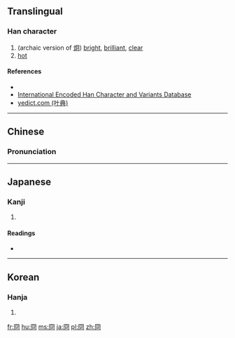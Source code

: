 {{also|囧}}
==Translingual==

===Han character===
{{Han char|rn=13|rad=冂|as=05|sn=7|four=7722<sub>0</sub>|canj=月金口 (BCR)|ids=⿴[[冂]]⿱[[儿]][[口]]}}

# (archaic version of [[炯]]) [[bright]], [[brilliant]], [[clear]]
# [[hot]]

====References====
* {{Han ref|kx=0129.120|dkj=01528|dj=0291.020|hdz=10100.120|uh=518F|ud=20879|bh=CA6A|bd=51818}}
*[http://chardb.iis.sinica.edu.tw/char/7557 International Encoded Han Character and Variants Database]
*[http://yedict.com/htm/51/518F.htm yedict.com (叶典)]

----

==Chinese==
{{zh-hanzi-box|[[冏]]}}

===Pronunciation===
{{zh-pron
|m=jiǒng
|c=gwing2
|mc=
|oc=
|ma=
|cat=
}}

----

==Japanese==

===Kanji===
{{ja-kanji|grade=|rs=冂05}}

# {{defn|lang=ja|sort=冂05}}

====Readings====
* {{ja-readings|on=[[けい]] (kei), [[きょう]] (kyō)|kun=[[あきらか]] (akiraka)}}

----

==Korean==

===Hanja===
{{ko-hanja|hangeul=경|rv=gyeong|mr=kyŏng}}

# {{defn|lang=ko|sort=冂05}}

[[fr:冏]]
[[hu:冏]]
[[ms:冏]]
[[ja:冏]]
[[pl:冏]]
[[zh:冏]]